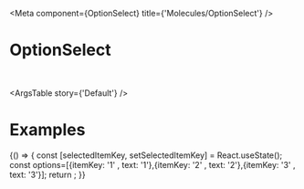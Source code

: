 

<Meta
  component={OptionSelect}
  title={'Molecules/OptionSelect'}
/>

# OptionSelect

<br/>



<ArgsTable story={'Default'} />

# Examples

<Canvas >
  <Story name='Default'>
    {() => {
  const [selectedItemKey, setSelectedItemKey] = React.useState();
  const options=[{itemKey: '1' , text: '1'},{itemKey: '2' , text: '2'},{itemKey: '3' , text: '3'}];
  return <OptionSelect options={options} onItemClicked={setSelectedItemKey} />;
  }}
  </Story>
</Canvas>
